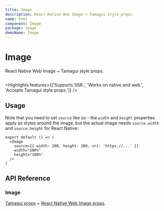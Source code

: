 ```yaml
---
title: Image
description: React Native Web Image + Tamagui style props.
name: html
component: Image
package: image
demoName: Image
---
```


# Image

<Description>React Native Web Image + Tamagui style props.</Description>

<HeroContainer noPad>
  <ImageDemo />
</HeroContainer>

```tsx hero template=Image

```

<Highlights
  features={['Supports SSR.', 'Works on native and web.', 'Accepts Tamagui style props.']}
/>

## Usage

Note that you need to set `source` like so - the `width` and `height` properties apply as styles around the image, but the actual image needs `source.width` and `source.height` for React Native:

```tsx
export default () => (
  <Image
    source={{ width: 200, height: 200, uri: 'https://...' }}
    width="100%"
    height="100%"
  />
)
```

## API Reference

### Image

[Tamagui props](/docs/intro/props) + [React Native Web Image props](https://necolas.github.io/react-native-web/docs/image/).
